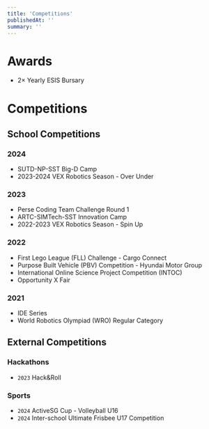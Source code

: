 ```yaml
---
title: 'Competitions'
publishedAt: ''
summary: ''
---
```

# Awards
- 2× Yearly ESIS Bursary

# Competitions
## School Competitions

### 2024
- SUTD-NP-SST Big-D Camp
- 2023-2024 VEX Robotics Season - Over Under

### 2023
- Perse Coding Team Challenge Round 1 
- ARTC-SIMTech-SST Innovation Camp
- 2022-2023 VEX Robotics Season - Spin Up

### 2022
- First Lego League (FLL) Challenge - Cargo Connect
- Purpose Built Vehicle (PBV) Competition - Hyundai Motor Group
- International Online Science Project Competition (INTOC)
- Opportunity X Fair


### 2021
- IDE Series
- World Robotics Olympiad (WRO) Regular Category


## External Competitions
### Hackathons
- `2023` Hack&Roll

### Sports
- `2024` ActiveSG Cup - Volleyball U16
- `2024` Inter-school Ultimate Frisbee U17 Competition 